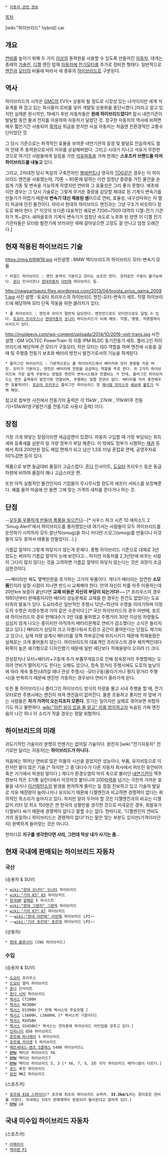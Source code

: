  * [[자동차 관련 정보]]

[[목차]]

[wiki:"하이브리드" hybrid] car

== 개요 ==

[[연비]]를 높이기 위해 두 가지 [[이상]]의 동력원을 사용할 수 있도록 만들어진 [[자동차]]. 대개는 종래의 [[가솔린]], [[디젤]] 엔진 탑재 [[자동차]]에 [[전기]]모터를 추가로 장비한 형태다. 일반적으로 [[엔진]]과 [[모터]]의 비율에 따라서 세 종류의 [[하이브리드]]로 구분된다.

== 역사 ==
하이브리드의 시작은 [[GMC]]의 EV1[* 상용화 될 정도로 시장성 있는 녀석이지만 세계 석유계를 꽉 잡고 있는 회사들이 로비를 넣어 개발및 상용화를 중단시켰다.]이라고 알고 있지만 실제론 원시적인, 19세기 후반 자동차들은 '''원래 하이브리드였다!!''' 잠시 내연기관이 발달할 동안 물과 전지를 이용하여 자동차가 달렸던 것. 장구한 자동차의 역사에 비하면 매우 짧은기간 사용되어 [[흑역사]] 취급을 받지만 사실 자동차는 처음엔 친환경적인 교통수단이었던 것.

그 당시 기준으로는 파격적인 효율을 보여준 내연기관의 등장 및 발달로 안습하게도 얼마 안돼 주 동력원으로서의 지위를 상실해버렸다. 그리고 시대가 지나고 석유가 무한한것으로 여기던 사람들에게 일침을 가한 [[석유파동]]을 거쳐 현재는 '''스포츠카 브랜드들 마저 하이브리드를 내놓고''' 있다.

그리고, 2차대전 당시 독일의 구축전차인 [[엘레판트]]나 영국의 [[TOG]]같은 경우는 이 하이브리드 엔진을 사용했는데, 70톤 ~ 80톤에 달하는 이런 엄청난 중량을 가진 물건을 손쉽게 기동 및 변속을 가능하게 하였지만 연비와 그 효율성은 그리 좋지 못했다. 애초에 이런 경우는 그 당시 기술로는 그렇게 무거운 중량을 감당할 제대로 된 기계식 변속기를 만들기가 어렵기 때문에 '''변속기 대신 채용된 셈'''이므로 연비, 효율성, 내구성따위는 저 멀리 허공에 던진 물건이다. 따라서 현대의 하이브리드 엔진과는 그냥 구조가 비슷하다 정도로 봐야 한다. [*  이것의 또다른 대표적인 예로썬 7200~7500 대역의 디젤-전기 기관차가 똑~같다. 새마을호의 기계식 변속기가 엄청난 속도로 노후화 된 방면 이 디젤 전기기관차들은 모터랑 발전기에 브러쉬만 재때 갈아넣으면 고장도 잘 안나고 엄청 오래간다.]

== 현재 적용된 하이브리드 기술 ==

https://img.tl/6W19.jpg
사진설명 : BMW 엑티브리드의 하이브리드 모터-변속기 모듈

 * 마일드 하이브리드 : 엔진 동력이 기본이고 모터는 보조만 한다. 모터로만 구동이 불가능하다. [[혼다]] 인사이트나 [[현대자동차]] [[아반떼]] 하이브리드 등.

http://newpartsauto.files.wordpress.com/2013/04/toyota_prius_gama_20091.jpg
사진 설명 : 토요타 프리우스의 하이브리드 엔진-모터-변속기 세트. 직렬 하이브리드에 해당하며 모터 단독 작동을 위한 클러치가 있다.

 * 풀 하이브리드 : 엔진과 모터가 절반씩 담당한다. 엔진만으로도 모터만으로도 달릴 수 있다. [[토요타 프리우스]]나 [[현대자동차]] [[쏘나타]] 하이브리드가 이에 해당. 직렬, 병렬, 직병렬하이브리드가 있다.

http://insideevs.com/wp-content/uploads/2014/10/2016-volt-trans.jpg
사진설명 : GM VOLTEC PowerTrain 의 이중 IPM BLDC 동기전동기 세트. 플러그인 하이브리드에 해당하며 큰 모터가 구동모터, 작은 모터는 ISG 역할을 하며 엔진에 시동을 걸때 및 주행중 전동기 보조와 베터리 방전시 발전기로서의 기능을 하게된다.  

 * 플러그인 하이브리드 : 기본적으로는 풀 하이브리드에서 배터리와 모터 용량을 키운 버전. 모터가 기본이고, 엔진은 배터리에 전원을 공급하는 역할을 주로 한다. 위 2가지 하이브리드와 가장 쉽게 구분하는 방법은 엔진이 변속시스템과 연결되는 가 인데, 플러그인 하이브리드는 엔진 출력축이 발전기랑 연결되며, 주행에는 일절 연관이 없다. 배터리를 미리 충전해두면 효율적이다. [[토요타 프리우스]] 플러그인 하이브리드 및 [[제너럴 모터스]]의 [[쉐보레]] [[볼트]]가 이에 해당. 

참고로 첨부한 사진에서 전동기의 출력은 각 15kW , 27kW , 111kW(주 전동기)+55kW(영구발전기를 전동기로 사용시 출력) 이다. 
== 장점 ==
가장 크게 와닿는 장점이라면 세금감면이 있겠다. 자동차 구입할 때 가장 부담되는 취득세와 등록세를 삼분의 일 가량 정부가 부담 해준다. 이 밖에도 정부가 시행하는 [[채권]] 등에서 최대 200만원 정도 매입 면제가 되고 남산 1,3호 터널 혼잡료 면제, 공영주차료 50%감면 등이 있다.

제품으로 보면 동급대비 품질이 고급스럽다. [[혼다]] 인사이트, [[도요타]] 프리우스 등은 동급 차량에 비하여 품질이 꽤나 고급스러운 편. 

또한 아직 실험적인 물건인지라 기업들이 무시무시할 정도의 애프터 서비스를 보장해준다. 예를 들어 마음에 안 들면 그에 맞는 가격의 새차를 준다거나 하는 것.

== 단점 ==
--[[사우스 파크|모두를 우쭐하게 만들어 폭풍을 일으킨다]]--[* 사우스 파크 시즌 10 에피소드 2 'Smug Alert!'에서 하이브리드를 풍자했었는데 여기서는 사람들이 모두 하이브리드를 운전하기 시작하자 모두 잘난척(smug)을 하니 커다란 스모그(smog)를 만들더니 이것들이 모두 뭉쳐서 태풍을 만들었다(...).]

기름값 절약이 그렇게 와닿지가 않는게 문제다. 중형 하이브리드 기준으로 대체로 3년 정도는 써야지 기름값 절약이 눈에 보인다고... 하지만 자동차를 2,3년만에 바꾸는 사람이 그다지 많지 않다는 것을 고려하면 기름값 절약이 와닿지 않는다는 것은 과장이 조금 심한것이다. 

~~배터리만 해도 몇백만원을 호가하는 고가의 부품이다. 게다가 배터리는 엄연한 '''소모품'''인지라 일정 시점이 지나면 반드시 교체해야 한다. 만약 자신이 차를 자주 이용하는데 20만km 보증이 끝난다면 '''교체 비용은 자신의 부담이 되는거다!'''~~ [* 프리우스의 경우 1997년부터 판매중이지만 배터리 성능문제로 교체를 한 경우는 한건도 없었다는 도요타측의 발표가 있다. 도요타측은 일반적인 주행시 12년~15년의 수명을 이야기하며 이정도의 수명은 차량수명과 거의 같은 수준이다.] [* 국산 하이브리드의 경우 아반떼, 포르테 하이브리드의 경우 판매대수가 3만 대를 돌파했고 주행거리 30만 이상된 차량들도 심심치 않게 나오는 중이지만 아직까지 배터리문제로 연비가 감소했다는 소식은 들리지 않고 있다.] 배터리가 상당히 크고 아름다워서 트렁크 공간이 줄어든다는 단점도 제기되고 있으나, 실제 차량 설계시 배터리를 뒷쪽 하부공간에 위치시키기 때문에 적재용량은 실제로는 크게 줄어들지 않는다. 하이브리드의 대표격인 프리우스의 경우 해치백인데다 뒤쪽이 높은 쇄기형으로 디자인했기 때문에 일반 세단보다 적재용량이 오히려 더 크다.

관성장치나 모터+배터리+구동계 추가 부품무게등으로 인해 정속장거리 주행할때는 오히려 연비가 떨어지기도 한다는 오해도 있으나, 정속 장거리 주행시에도 도로의 높낮이에 따라 계속 충전(내려갈 때나 관성 주행시) -모터구동(올라가거나 평지 장거리 주행시)을 반복하기 때문에 엔진만 가동하는 경우보다 연비가 올라가게 된다.

또한 풀 하이브리드나 플러그인 하이브리드 방식의 차량을 몰고 시내 주행을 할 때, 전기 모터로만 주행시에는 엔진이 꺼져 엔진음이 없어진다. 물론 조용하고 좋지만 차 앞에 가는 사람들은 '''차가 가까이 오는지조차 모른다'''. 웃기는 일이지만 실제로 겪어보면 위험하기도 하고 불편하다. [[wiki:"이런 일이 있을 줄 알고" 이를 방지하고자]] 녹음된 가짜 엔진음이 나긴 하나 이 소리가 작을 경우는 정말 위험하다.

== 하이브리드의 미래 ==
과도기적인 기술이라 분명히 언젠가는 없어질 기술이다. 완전히 [wiki:"전기자동차" 전기로만 달리는 자동차]는 '''하이브리드가 아니다.'''

처음에는 뛰어난 연비로 많은 이들의 시선을 끌었지만 성능이나, 부품, 유지비등으로 이런저런 말이 많은 기술.[* 하지만 그 중 대다수가 다른 자동차 회사에서 퍼뜨린 유언비어 혹은 거기에서 파생된 말이다.]  게다가 환경오염의 악의 축으로 몰리던 [[내연기관]]이 맥주캔보다 작은 3기통 실린더에서 이것저것 붙이니까 200[[마력]]을 넘기는 극한의 가까운 효율을 내거나 [[이산화탄소]]의 발생을 현저하게 줄이는 등 점점 진보하고 있고 기술의 발달로 석유 매장량이 늘어나거나 유지되기 때문에 디젤엔진과 비교하면 경쟁력이 없다는 회의적인 목소리가 높아지고 있다. 하지만 알아 두어야 할 것은 디젤엔진과의 비교는 디젤 값이 리터 당 최소 150원은 싼 한국의 상황만을 생각한 것으로 미국같은 경우, 휘발유가 디젤보다 싸기 때문에 경쟁력이 없다고 말할 수는 없다. 한마디로, '디젤엔진의 연비도 거의 동일하니 하이브리드는 경쟁력이 없다!'라는 말은 맞는 부분도 있지만(가격이라던지) 완벽하게 들어맞는 것은 아니다.

한마디로 '''지구를 생각한다면 사라, 그런데 막상 내가 사기는 좀..'''
== 현재 국내에 판매되는 하이브리드 자동차 ==

=== 국산 ===
(승용차 & SUV)
 * [[wiki:"현대 쏘나타" 쏘나타]] 하이브리드
 * [[wiki:"기아 K5" K5]] 하이브리드
 * [[한국GM]] [[알페온]] E 어시스트 
 * [[wiki:"현대 그랜저" 그랜져]] 하이브리드
 * [[wiki:"기아 K7" K7]] 하이브리드
 * ~~[[wiki:"현대 아반떼" 아반떼]] 하이브리드 LPI~~
 * ~~[[wiki:"기아 포르테" 포르테]] 하이브리드 LPI~~

(상용차)
 * [[현대 블루시티]] (CNG 하이브리드)

=== 수입 ===
(승용차 & SUV)
 * [[도요타]] 프리우스
 * [[도요타]] 캠리 하이브리드
 * [[혼다]] 인사이트
 * [[혼다 시빅]] 하이브리드
 * [[렉서스]] CT200H
 * [[렉서스]] NX300H 
 * [[렉서스]] ES300H [* 현재 렉서스의 주요모델 ]
 * [[렉서스]] LS600H, LS600HL [* 렉서스의 기함이다]
 * [[렉서스]] RX450H 
 * [[렉서스]] GS450H[* 렉서스는 전차종에 하이브리드 라인업을 갖추고 있다.]
 * [[인피니티]] Q50 하이브리드
 * [[포르쉐 파나메라]] S 하이브리드
 * [[포르쉐 카이엔]] S 하이브리드
 * [[메르세데스-벤츠 S클래스]] S400 하이브리드L
 * [[BMW]] 액티브 하이브리드 X6
 * [[BMW]] 액티브 하이브리드7
 * [[BMW]] 액티브 하이브리드 5, 3 [* X6, 7, 5, 3은 각각 하이브리드 메커니즘이 다르다.]
 * [[포드]] 퓨전 하이브리드
 * [[링컨]] MKZ 하이브리드
(스포츠카)
 * [[포르쉐 918 스파이더]][* 포르쉐 최초의 하이브리드 슈퍼카. '''33.3km/L'''라는 경이로운 연비를 가졌다. 국내에는 5대가 판매계약이 완료되어 들어온다고 알려져 있다.]
 * [[BMW]] i8

== 국내 미수입 하이브리드 자동차 ==
(스포츠카)
 * [[라페라리]]
 * [[맥라렌 P1]]
